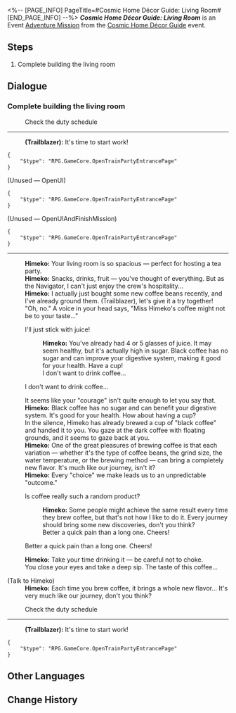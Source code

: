 <%-- [PAGE_INFO]
PageTitle=#Cosmic Home Décor Guide: Living Room#
[END_PAGE_INFO] --%>
{{Stub|Dialogue.}}
{{Mission Infobox
|id            = 8027114
|title         = 
|image         = <!--Mission Cosmic Home Décor Guide Living Room.png-->
|type          = Adventure
|event_name    = Cosmic Home Décor Guide
|chapter       = Cosmic Home Décor Guide
|requirements  = [[Adventure Mission]] ''[[Cosmic Home Décor Guide: Bedroom]]'' completed
|summary       = <!--official mission summary from Fate's Atlas-->
|characters    = Himeko; Trailblazer
|startLocation = [[Astral Express]] - [[Party Car]]
|world         = Astral Express
|area          = Party Car
|prev          = Cosmic Home Décor Guide: Bedroom
|next          = 
|rewards       = 
}}
'''''Cosmic Home Décor Guide: Living Room''''' is an Event [[Adventure Mission]] from the [[Cosmic Home Décor Guide]] event.

==Steps==
# Complete building the living room

<!--
==Gameplay Notes==

--><!--
==Trial Character==

-->
==Dialogue==
{{Stub Dialogue}}
===Complete building the living room{{subst:void|<!--802711402-->}}===
{{Mission Description|type=adventure|location=Party Car|Compared to the quiet lounge downstairs, this feels more like a Party Car.}}
{{Dialogue Start}}

:{{DIcon|Travel Log}} Check the duty schedule
----
:'''(Trailblazer):''' It's time to start work!
<pre>{
	"$type": "RPG.GameCore.OpenTrainPartyEntrancePage"
}</pre>

;(Unused &mdash; OpenUI)
<pre>{
	"$type": "RPG.GameCore.OpenTrainPartyEntrancePage"
}</pre>

;(Unused &mdash; OpenUIAndFinishMission)
<pre>{
	"$type": "RPG.GameCore.OpenTrainPartyEntrancePage"
}</pre>
----
:'''Himeko:''' Your living room is so spacious &mdash; perfect for hosting a tea party.
:'''Himeko:''' Snacks, drinks, fruit &mdash; you've thought of everything. But as the Navigator, I can't just enjoy the crew's hospitality...
:'''Himeko:''' I actually just bought some new coffee beans recently, and I've already ground them. (Trailblazer), let's give it a try together!
:"Oh, no." A voice in your head says, "Miss Himeko's coffee might not be to your taste..."
:{{DIcon|Arrow}} I'll just stick with juice!
::'''Himeko:''' You've already had 4 or 5 glasses of juice. It may seem healthy, but it's actually high in sugar. Black coffee has no sugar and can improve your digestive system, making it good for your health. Have a cup!
::I don't want to drink coffee...
:{{DIcon|Arrow}} I don't want to drink coffee...
:It seems like your "courage" isn't quite enough to let you say that.
:'''Himeko:''' Black coffee has no sugar and can benefit your digestive system. It's good for your health. How about having a cup?
:In the silence, Himeko has already brewed a cup of "black coffee" and handed it to you. You gaze at the dark coffee with floating grounds, and it seems to gaze back at you.
:'''Himeko:''' One of the great pleasures of brewing coffee is that each variation &mdash; whether it's the type of coffee beans, the grind size, the water temperature, or the brewing method &mdash; can bring a completely new flavor. It's much like our journey, isn't it?
:'''Himeko:''' Every "choice" we make leads us to an unpredictable "outcome."
:{{DIcon|Arrow}} Is coffee really such a random product?
::'''Himeko:''' Some people might achieve the same result every time they brew coffee, but that's not how I like to do it. Every journey should bring some new discoveries, don't you think?
::Better a quick pain than a long one. Cheers!
:{{DIcon|Arrow}} Better a quick pain than a long one. Cheers!
:'''Himeko:''' Take your time drinking it &mdash; be careful not to choke.
:You close your eyes and take a deep sip. The taste of this coffee...
:{{tx}}

;(Talk to Himeko)
:'''Himeko:''' Each time you brew coffee, it brings a whole new flavor... It's very much like our journey, don't you think?

:{{DIcon|Travel Log}} Check the duty schedule
----
:'''(Trailblazer):''' It's time to start work!
<pre>{
	"$type": "RPG.GameCore.OpenTrainPartyEntrancePage"
}</pre>
{{Dialogue End}}

==Other Languages==
{{Other Languages
|en   = Cosmic Home Décor Guide: Living Room
|zhs  = 宇宙家装指南：客厅篇
|zht  = 宇宙家裝指南：客廳篇
|ja   = コズミック・ハウジングガイド：リビング
|ko   = 우주 인테리어 가이드: 거실편
|es   = Guía de decoración galáctica: sala de estar
|fr   = Guide de décoration cosmique&nbsp;: Salon
|ru   = Идеи декора для космического дома: Гостиная
|th   = คู่มือแต่งบ้านแห่งจักรวาล: ห้องนั่งเล่น
|vi   = Hướng Dẫn Trang Trí Nhà Vũ Trụ: Phòng Khách
|de   = Leitfaden für galaktisches Heimdekor: Wohnzimmer
|id   = Panduan Dekorasi Rumah Alam Semesta: Ruang Tamu
|pt   = Guia de Decoração Cósmica: Sala
}}

==Change History==
{{Change History|2.7}}
